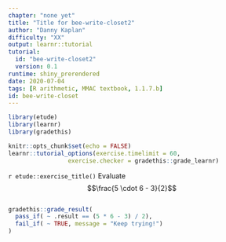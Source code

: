 ```yaml
---
chapter: "none yet"
title: "Title for bee-write-closet2"
author: "Danny Kaplan"
difficulty: "XX"
output: learnr::tutorial
tutorial:
  id: "bee-write-closet2"
  version: 0.1
runtime: shiny_prerendered
date: 2020-07-04 
tags: [R arithmetic, MMAC textbook, 1.1.7.b]
id: bee-write-closet
---
```


```r
library(etude)
library(learnr)
library(gradethis)

knitr::opts_chunk$set(echo = FALSE)
learnr::tutorial_options(exercise.timelimit = 60, 
                 exercise.checker = gradethis::grade_learnr)
```


`r etude::exercise_title()` Evaluate $$\frac{5 \cdot 6 - 3}{2}$$

```r

```

```r
gradethis::grade_result(
  pass_if( ~ .result == (5 * 6 - 3) / 2),
  fail_if( ~ TRUE, message = "Keep trying!")
)
```


